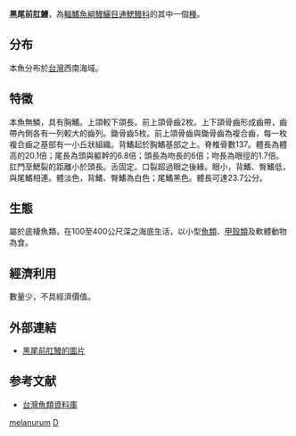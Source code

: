 {{Speciesbox
| name = 黑尾前肛鰻
| status = NE
| status_system = IUCN3.1
| genus = Dysomma
| species = melanurum
| authority = [[Chen_&_Weng|Chen & Weng]], 1967
| synonyms = 
}}

'''黑尾前肛鰻'''，為[[輻鰭魚綱|輻鰭魚綱]][[鰻鱺目|鰻鱺目]][[通鰓鰻科|通鰓鰻科]]的其中一個[[種|種]]。

==分布==
本魚分布於[[台灣|台灣]]西南海域。

==特徵==
本魚無鱗，具有胸鰭。上頜較下頜長。前上頜骨齒2枚。上下頜骨齒形成齒帶，齒帶內側各有一列較大的齒列。鋤骨齒5枚。前上頜骨齒與鋤骨齒為複合齒，每一枚複合齒之基部有一小丘狀組織。背鰭起於胸鰭基部之上。脊椎骨數137。體長為體高的20.1倍；尾長為頭與軀幹的6.8倍；頭長為吻長的6倍；吻長為眼徑的1.7倍。肛門至鰓裂的距離小於頭長。舌固定。口裂超過眼之後緣。眼小，背鰭、臀鰭低，與尾鰭相連。體淡色，背鰭、臀鰭為白色；尾鰭黑色。體長可達23.7公分。

==生態==
屬於底棲魚類，在100至400公尺深之海底生活，以小型[[魚類|魚類]]、[[甲殼類|甲殼類]]及軟體動物為食。

==經濟利用==
數量少，不具經濟價值。
==外部連結==
* [http://www.fishbase.org/Photos/ThumbnailsSummary.php?ID=58296 黑尾前肛鰻的圖片]

==参考文献==
*[http://fishdb.sinica.edu.tw/ 台灣魚類資料庫]{{Wayback|url=http://fishdb.sinica.edu.tw/ |date=20160304193340 }}
{{Taxonbar|from=Q3224755}}

[[Category:前肛鰻屬|melanurum]]
[[Category:1967年描述的魚類|D]]